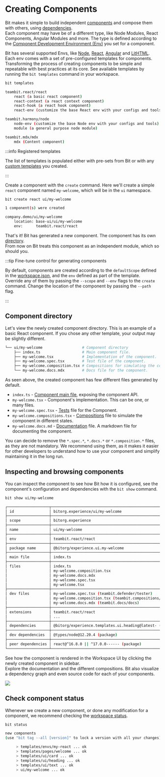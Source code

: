 
# Creating Components

Bit makes it simple to build independent [components](/docs/components/component-overview) and compose them with others, using [dependencies](/docs/dependencies/dependencies-overview).  
Each component may have be of a different type, like Node Modules, React Components, Angular Modules and more. The type is defined according to the [Component Development Environment (Env)](/docs/getting-started/dev-envs) you set for a component.

Bit has several supported Envs, like [Node](/node/overview), [React](/docs/react), [Angular](/docs/angular) and [LitHTML](/docs/lit-html). <!-- Envs can be found in the [Bit Cloud community hub](/). -->  
Each env comes with a set of pre-configured templates for components. Transforming the process of creating components to be simple and repeatable with best practices at its core. See available templates by running the `bit templates` command in your workspace.

```bash
bit templates
```

```bash
teambit.react/react
    react (a basic react component)
    react-context (a react context component)
    react-hook (a react hook component)
    react-env (customize the base React env with your configs and tools)

teambit.harmony/node
    node-env (customize the base Node env with your configs and tools)
    module (a general purpose node module)

teambit.mdx/mdx
    mdx (Content component)
```

:::info Registered templates

The list of templates is populated either with pre-sets from Bit or with any [custom templates](/docs/dev-services-overview/generator/generate-component) you created.

:::

Create a component with the `create` command. Here we'll create a simple `react` component named `my-welcome`, which will be in the `ui` namespace.

```bash
bit create react ui/my-welcome
```

```bash
1 component(s) were created

company.demo/ui/my-welcome
    location: base-ui/ui/my-welcome
    env:      teambit.react/react
```

That's it! Bit has generated a new component. The component has its own [directory](/docs/workspace/component-directory).  
From now on Bit treats this component as an independent module, which so should you.

:::tip Fine-tune control for generating components

By default, components are created according to the `defaultScope` defined in the [workspace.json](/workspace/workspace-json), and the `env` defined as part of the template.  
Override any of them by passing the `--scope` and `--env` flags to the `create` command. Change the location of the component by passing the `--path` flag.

:::

## Component directory

Let's view the newly created component directory. This is an example of a basic React component. If you chose any other template, your output may be slightly different.

```bash
└── ui/my-welcome                  # Component directory
    ├── index.ts                   # Main component file.
    ├── my-welcome.tsx             # Implementation of the component.
    ├── my-welcome.spec.tsx        # Test file of the component.
    ├── my-welcome.composition.tsx # Compositions for simulating the component in different states.
    └── my-welcome.docs.mdx        # Docs file for the component.
```

As seen above, the created component has few different files generated by default.

- `index.ts` - [Component main file](/docs/components/component-main-file), exposing the component API.
- `my-welcome.tsx` - Component's implementation. This can be one, or many files.
- `my-welcome.spec.tsx` - [Tests](/docs/dev-services-overview/tester/tester-overview) file for the Component.
- `my-welcome.compositions.tsx` - [Compositions](/docs/dev-services-overview/compositions/compositions-overview) file to simulate the component in different states.
- `my-welcome.docs.md` - [Documentation](/docs/overview) file. A markdown file for documenting the component.

You can decide to remove the `*.spec.*`, `*.docs.*` or `*.composition.*` files, as they are not mandatory. We recommend using them, as it makes it easier for other developers to understand how to use your component and simplify maintaining it in the long run.

## Inspecting and browsing components

You can inspect the component to see how Bit how it is configured, see the component's configuration and dependencies with the `bit show` command.

```bash
bit show ui/my-welcome
```

```bash
┌───────────────────┬────────────────────────────────────────────────────────────────┐
│ id                │ bitorg.experience/ui/my-welcome                                │
├───────────────────┼────────────────────────────────────────────────────────────────┤
│ scope             │ bitorg.experience                                              │
├───────────────────┼────────────────────────────────────────────────────────────────┤
│ name              │ ui/my-welcome                                                  │
├───────────────────┼────────────────────────────────────────────────────────────────┤
│ env               │ teambit.react/react                                            │
├───────────────────┼────────────────────────────────────────────────────────────────┤
│ package name      │ @bitorg/experience.ui.my-welcome                               │
├───────────────────┼────────────────────────────────────────────────────────────────┤
│ main file         │ index.ts                                                       │
├───────────────────┼────────────────────────────────────────────────────────────────┤
│ files             │ index.ts                                                       │
│                   │ my-welcome.composition.tsx                                     │
│                   │ my-welcome.docs.mdx                                            │
│                   │ my-welcome.spec.tsx                                            │
│                   │ my-welcome.tsx                                                 │
├───────────────────┼────────────────────────────────────────────────────────────────┤
│ dev files         │ my-welcome.spec.tsx (teambit.defender/tester)                  │
│                   │ my-welcome.composition.tsx (teambit.compositions/compositions) │
│                   │ my-welcome.docs.mdx (teambit.docs/docs)                        │
├───────────────────┼────────────────────────────────────────────────────────────────┤
│ extensions        │ teambit.react/react                                            │
│                   │ ...                                                            │
├───────────────────┼────────────────────────────────────────────────────────────────┤
│ dependencies      │ @bitorg/experience.templates.ui.heading@latest- (component)    │
├───────────────────┼────────────────────────────────────────────────────────────────┤
│ dev dependencies  │ @types/node@12.20.4 (package)                                  │
├───────────────────┼────────────────────────────────────────────────────────────────┤
│ peer dependencies │ react@^16.8.0 || ^17.0.0------ (package)                       │
└───────────────────┴────────────────────────────────────────────────────────────────┘
```

See how the component is rendered in the Workspace UI <!--TODO [Component UI](/components/ui) --> by clicking the newly created component in sidebar.  
Explore the documentation and the different compositions. Bit also visualize a dependency graph and even source code for each of your components.

<Image src={componentImg} />

## Check component status

Whenever we create a new component, or done any modification for a component, we recommend checking the [workspace status](/docs/workspace/workspace-status).

```bash
bit status
```

```bash
new components
(use "bit tag --all [version]" to lock a version with all your changes)

     > templates/envs/my-react ... ok
     > templates/pages/welcome ... ok
     > templates/ui/card ... ok
     > templates/ui/heading ... ok
     > templates/ui/text ... ok
     > ui/my-welcome ... ok
```
